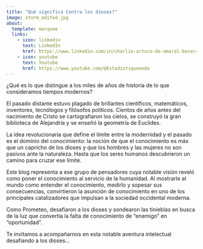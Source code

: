 ```yaml
---
title: "Qué significa Contra los dioses?"
image: storm_edited.jpg
about:
  template: marquee
  links:
    - icon: linkedin
      text: LinkedIn
      href: https://www.linkedin.com/in/charlie-arturo-do-amaral-becerra/
    - icon: youtube
      text: Youtube
      href: https://www.youtube.com/@Estadistiqueando
---
```


¿Qué es lo que distingue a los miles de años de historia de lo que consideramos tiempos modernos?

El pasado distante estuvo plagado de brillantes científicos, matemáticos, inventores, tecnólogos y filósofos políticos. Cientos de años antes del nacimiento de Cristo se cartografiaron los cielos, se construyó la gran biblioteca de Alejandría y se enseñó la geometría de Euclides.

La idea revolucionaria que define el límite entre la modernidad y el pasado es el dominio del conocimiento: la noción de que el conocimiento es más que un capricho de los dioses y que los hombres y las mujeres no son pasivos ante la naturaleza. Hasta que los seres humanos descubrieron un camino para cruzar ese límite.

Este blog representa a ese grupo de pensadores cuya notable visión reveló como poner el conocimiento al servicio de la humanidad. Al mostrarle al mundo como entender el conocimiento, medirlo y sopesar sus consecuencias, convirtieron la asunción de conocimiento en uno de los principales catalizadores que impulsan a la sociedad occidental moderna.

Como Prometeo, desafiaron a los dioses y sondearon las tinieblas en busca de la luz que convertía la falta de conocimiento de "enemigo" en "oportunidad".

Te invitamos a acompañarnos en esta notable aventura intelectual desafiando a los dioses...
